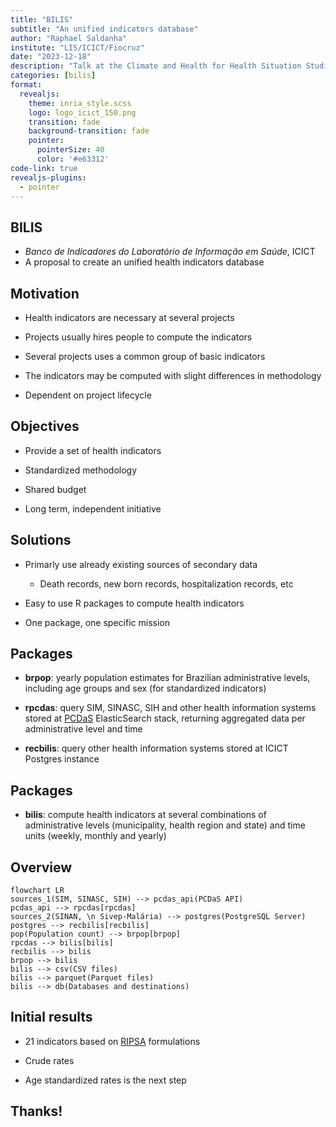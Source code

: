 ```yaml
---
title: "BILIS"
subtitle: "An unified indicators database"
author: "Raphael Saldanha"
institute: "LIS/ICICT/Fiocruz"
date: "2023-12-18"
description: "Talk at the Climate and Health for Health Situation Studies Workshop, IRD."
categories: [bilis]
format:
  revealjs: 
    theme: inria_style.scss
    logo: logo_icict_150.png
    transition: fade
    background-transition: fade
    pointer:
      pointerSize: 40
      color: '#e63312'
code-link: true
revealjs-plugins:
  - pointer
---
```


## BILIS

-   *Banco de Indicadores do Laboratório de Informação em Saúde*, ICICT
-   A proposal to create an unified health indicators database

## Motivation

-   Health indicators are necessary at several projects

-   Projects usually hires people to compute the indicators

-   Several projects uses a common group of basic indicators

-   The indicators may be computed with slight differences in methodology

-   Dependent on project lifecycle

## Objectives

-   Provide a set of health indicators

-   Standardized methodology

-   Shared budget

-   Long term, independent initiative

## Solutions

-   Primarly use already existing sources of secondary data

    -   Death records, new born records, hospitalization records, etc

-   Easy to use R packages to compute health indicators

-   One package, one specific mission

## Packages

-   **brpop**: yearly population estimates for Brazilian administrative levels, including age groups and sex (for standardized indicators)

-   **rpcdas**: query SIM, SINASC, SIH and other health information systems stored at [PCDaS](https://pcdas.icict.fiocruz.br) ElasticSearch stack, returning aggregated data per administrative level and time

-   **recbilis**: query other health information systems stored at ICICT Postgres instance

## Packages

-   **bilis**: compute health indicators at several combinations of administrative levels (municipality, health region and state) and time units (weekly, monthly and yearly)

## Overview

```mermaid
flowchart LR
sources_1(SIM, SINASC, SIH) --> pcdas_api(PCDaS API)
pcdas_api --> rpcdas[rpcdas]
sources_2(SINAN, \n Sivep-Malária) --> postgres(PostgreSQL Server)
postgres --> recbilis[recbilis]
pop(Population count) --> brpop[brpop]
rpcdas --> bilis[bilis]
recbilis --> bilis
brpop --> bilis
bilis --> csv(CSV files)
bilis --> parquet(Parquet files)
bilis --> db(Databases and destinations)
```

## Initial results

-   21 indicators based on [RIPSA](https://www.ripsa.org.br) formulations

-   Crude rates

-   Age standardized rates is the next step

## Thanks!
